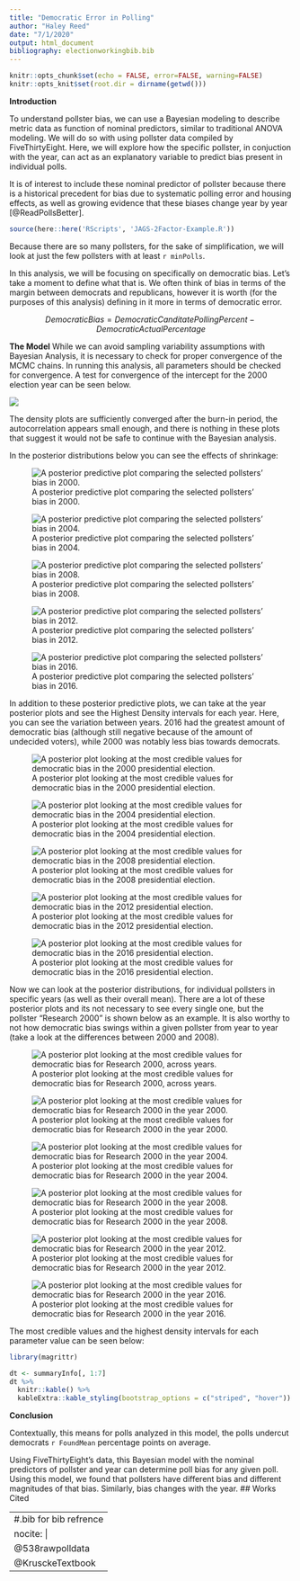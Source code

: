```yaml
---
title: "Democratic Error in Polling"
author: "Haley Reed"
date: "7/1/2020"
output: html_document
bibliography: electionworkingbib.bib
---
```



```r
knitr::opts_chunk$set(echo = FALSE, error=FALSE, warning=FALSE)
knitr::opts_knit$set(root.dir = dirname(getwd()))
```

**Introduction**

To understand pollster bias, we can use a Bayesian modeling to describe metric data as function of nominal predictors, similar to traditional ANOVA modeling. We will do so with using pollster data compiled by FiveThirtyEight. Here, we will explore how the specific pollster, in conjuction with the year, can act as an explanatory variable to predict bias present in individual polls. 

It is of interest to include these nominal predictor of pollster because there is a historical precedent for bias due to systematic polling error and housing effects, as well as growing evidence that these biases change year by year [@ReadPollsBetter]. 

```r
source(here::here('RScripts', 'JAGS-2Factor-Example.R'))
```

Because there are so many pollsters, for the sake of simplification, we will look at just the few pollsters with at least `r minPolls`.

In this analysis, we will be focusing on specifically on democratic bias. Let's take a moment to define what that is.
We often think of bias in terms of the margin between democrats and republicans, however it is worth (for the purposes of this analysis) defining in it more in terms of democratic error. 

$$DemocraticBias = DemocraticCanditatePollingPercent-DemocraticActualPercentage$$

**The Model**
While we can avoid sampling variability assumptions with Bayesian Analysis, it is necessary to check for proper convergence of the MCMC chains. In running this analysis, all parameters should be checked for convergence. A test for convergence of the intercept for the 2000 election year can be seen below.

![](Figures/Jags-2FactorPractice-PollsterV03-DiagyearLean[1].png)

The density plots are sufficiently converged after the burn-in period, the autocorrelation appears small enough, and there is nothing in these plots that suggest it would not be safe to continue with the Bayesian analysis.

In the posterior distributions below you can see the effects of shrinkage:

![A posterior predictive plot comparing the selected pollsters' bias in 2000.](Figures/Jags-2FactorPractice-PollsterV03-PostPred-2000.png)

![A posterior predictive plot comparing the selected pollsters' bias in 2004.](Figures/Jags-2FactorPractice-PollsterV03-PostPred-2004.png)

![A posterior predictive plot comparing the selected pollsters' bias in 2008.](Figures/Jags-2FactorPractice-PollsterV03-PostPred-2008.png)

![A posterior predictive plot comparing the selected pollsters' bias in 2012.](Figures/Jags-2FactorPractice-PollsterV03-PostPred-2012.png)

![A posterior predictive plot comparing the selected pollsters' bias in 2016.](Figures/Jags-2FactorPractice-PollsterV03-PostPred-2016.png)



In addition to these posterior predictive plots, we can take at the year posterior plots and see the Highest Density intervals for each year. Here, you can see the variation between years. 2016 had the greatest amount of democratic bias (although still negative because of the amount of undecided voters), while 2000 was notably less bias towards democrats. 

![A posterior plot looking at the most credible values for democratic bias in the 2000 presidential election.](Figures/Jags-2FactorPractice-PollsterV03-YearLean-2000.png)

![A posterior plot looking at the most credible values for democratic bias in the 2004 presidential election.](Figures/Jags-2FactorPractice-PollsterV03-YearLean-2004.png)

![A posterior plot looking at the most credible values for democratic bias in the 2008 presidential election.](Figures/Jags-2FactorPractice-PollsterV03-YearLean-2008.png)

![A posterior plot looking at the most credible values for democratic bias in the 2012 presidential election.](Figures/Jags-2FactorPractice-PollsterV03-YearLean-2012.png)

![A posterior plot looking at the most credible values for democratic bias in the 2016 presidential election.](Figures/Jags-2FactorPractice-PollsterV03-YearLean-2016.png)

Now we can look at the posterior distributions, for individual pollsters in specific years (as well as their overall mean). There are a lot of these posterior plots and its not necessary to see every single one, but the pollster "Research 2000" is shown below as an example. It is also worthy to not how democratic bias swings within a given pollster from year to year (take a look at the differences between 2000 and 2008).

![A posterior plot looking at the most credible values for democratic bias for Research 2000, across years.](Figures/Jags-2FactorPractice-PollsterV03-PollsterBias-RRp-POR.png)

![A posterior plot looking at the most credible values for democratic bias for Research 2000 in the year 2000.](Figures/Jags-2FactorPractice-PollsterV03-PollsterBias-RRp-POR2000.png)

![A posterior plot looking at the most credible values for democratic bias for Research 2000 in the year 2004.](Figures/Jags-2FactorPractice-PollsterV03-PollsterBias-RRp-POR2004.png)

![A posterior plot looking at the most credible values for democratic bias for Research 2000 in the year 2008.](Figures/Jags-2FactorPractice-PollsterV03-PollsterBias-RRp-POR2008.png)

![A posterior plot looking at the most credible values for democratic bias for Research 2000 in the year 2012.](Figures/Jags-2FactorPractice-PollsterV03-PollsterBias-RRp-POR2012.png)

![A posterior plot looking at the most credible values for democratic bias for Research 2000 in the year 2016.](Figures/Jags-2FactorPractice-PollsterV03-PollsterBias-RRp-POR2016.png)


The most credible values and the highest density intervals for each parameter value can be seen below:

```r
library(magrittr)

dt <- summaryInfo[, 1:7]
dt %>%
  knitr::kable() %>%
  kableExtra::kable_styling(bootstrap_options = c("striped", "hover"))
```

**Conclusion**

Contextually, this means for polls analyzed in this model, the polls undercut democrats `r FoundMean` percentage points on average.

Using FiveThirtyEight's data, this Bayesian model with the nominal predictors of pollster and year can determine poll bias for any given poll. Using this model, we found that pollsters have different bias and different magnitudes of that bias. Similarly, bias changes with the year.
\newpage
## Works Cited

---
#.bib for bib refrence
nocite: |
  @538rawpolldata
  @KrusckeTextbook
---







